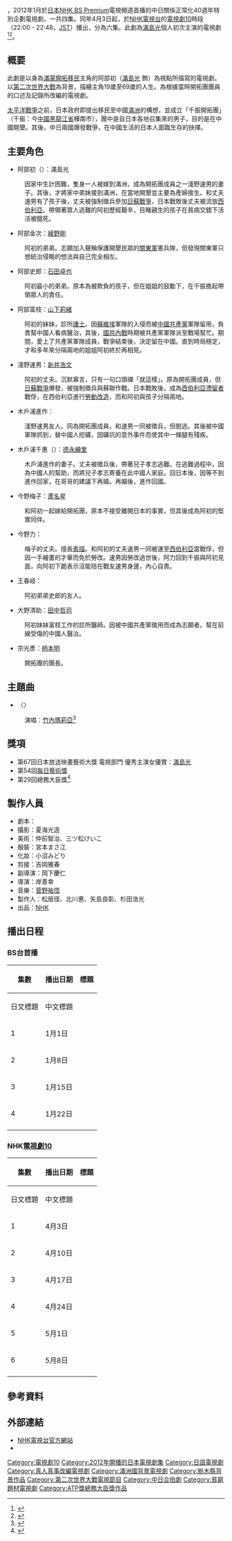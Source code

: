 {{noteTA
|G1=JP Show
}}
{{電視節目資訊框
| 顏色       = #F4A460
| 名稱       = 開拓者們
| 原名       = {{lang|ja|開拓者たち}}
| 圖片       = Kaitikusha.JPG
| 圖說       = 
| 類型       = 
| 原創       = 
| 編劇       = {{link-ja|坪田文|坪田文}}
| 導演       = 岸善幸
| 演出       = [[滿島光|滿島光]]
| 主題曲     = 〈{{link-ja|生命之歌|いのちの歌#竹内まりやによるカバーシングル}}〉[[竹內瑪莉亞|竹內瑪莉亞]]
| 國家       = {{JPN}}
| 地區       = 
| 語言       = [[日語|日語]]
| 季數       = 1
| 集數       = 4
| 配樂       = [[菅野祐悟|菅野祐悟]]
| 製片人     = 松居径、北川惠、矢島良彰、杉田浩光
| 外景       = {{JPN}}、{{CHN}}
| 每集長     = 90鐘
| 頻道       = 
| channel    = {{JPN}} [[NHK_BS_Premium|NHK BS Premium]]
| 視訊制式   = [[高清晰度电视|高解析度電視]]
| 音訊制式   = [[立體聲|立體聲]]
| 開始       = {{start date|2012|1|1}}
| 結束       = {{end date|2012|1|22}}
| 官方網站   = 
| imdb_id    = 
| tv_com_id  = 
| 台灣名稱   = 
| 港澳名稱   = 
}}
{{日本作品|開拓者們|開拓者たち}}，2012年1月於[[日本|日本]][[NHK_BS_Premium|NHK BS Premium]]電視頻道首播的中日關係正常化40週年特別企劃電視劇，一共四集。同年4月3日起，於[[NHK電視台|NHK電視台]]的[[電視劇10|電視劇10]]時段（22:00 - 22:48，[[日本標準時|JST]]）播出，分為六集。此劇為[[滿島光|滿島光]]個人初次主演的電視劇<ref>{{Cite web |url=http://www.oricon.co.jp/news/2008350/full/ |title=満島ひかり、役者としての新境地明かす |access-date=2015-03-01 |archive-date=2015-09-24 |archive-url=https://web.archive.org/web/20150924141146/http://www.oricon.co.jp/news/2008350/full/ |dead-url=no }}</ref><ref>{{Cite web |url=http://www.cinematoday.jp/page/N0033095 |title=満島ひかり、NHK超大作ドラマ「開拓者たち」の主演に！「本気で立ち向かいます」と決意表明 |access-date=2015-03-01 |archive-date=2016-03-04 |archive-url=https://web.archive.org/web/20160304082827/http://www.cinematoday.jp/page/N0033095 |dead-url=no }}</ref>。

== 概要 ==
此劇是以身為[[滿蒙開拓移民|滿蒙開拓移民]]主角的阿部初（[[滿島光|滿島光]] 飾）為視點所描寫的電視劇。以[[第二次世界大戰|第二次世界大戰]]為背景，描繪主角19歲至69歲的人生。為根據當時開拓團團員的口述及記錄所改編的電視劇。

[[太平洋戰爭|太平洋戰爭]]之前，日本政府即提出移民至中國[[滿洲地區|滿洲]]的構想，並成立「千振開拓團」（千振：今[[中國|中國]][[黑龍江省|黑龍江省]]樺南市），團中是自日本各地召集來的男子，目的是在中國開墾。其後，中日兩國爆發戰爭，在中國生活的日本人面臨生存的抉擇。

== 主要角色 ==
*阿部初（{{lang|ja|阿部ハツ}}）：滿島光
:因家中生計困難，隻身一人被嫁到滿洲，成為開拓團成員之一淺野速男的妻子。其後，才將家中弟妹接到滿洲，在當地開墾並主要為產婦接生。和丈夫速男有了孩子後，丈夫被強制徵兵參加[[日蘇戰爭|日蘇戰爭]]，日本戰敗後丈夫被流放[[西伯利亞|西伯利亞]]。帶領著眾人逃難的阿初歷經艱辛，目睹親生的孩子在貧病交錯下活活被餓死。

*阿部金次：[[綾野剛|綾野剛]]
:阿初的弟弟。志願加入聲稱保護開墾民眾的[[關東軍|關東軍]]憲兵隊，但發現關東軍只想統治侵略的想法與自己完全相左。

*阿部史郎：[[石田卓也|石田卓也]]
:阿初最小的弟弟。原本為被欺負的孩子，但在姐姐的鼓勵下，在千振擔起帶領眾人的責任。

*阿部富枝：[[山下莉緒|山下莉緒]]
:阿初的妹妹，診所[[護士|護士]]。因[[蘇維埃|蘇維埃]]軍隊的入侵而被[[中國共產黨|中國共產黨]]軍隊留用，負責幫中國人看病醫治，其後，[[國共內戰|國共內戰]]時期被共產黨軍隊派至戰場幫忙。期間，愛上了共產黨軍隊成員，戰爭結束後，決定留在中國。直到時局穩定，才和多年來分隔兩地的姐姐阿初終於再相見。

*淺野速男：[[新井浩文|新井浩文]]
:阿初的丈夫。沉默寡言，只有一句口頭禪「就這樣」。原為開拓團成員，但[[日蘇戰爭|日蘇戰爭]]爆發，被強制徵兵與蘇聯作戰。日本戰敗後，成為[[西伯利亞滯留者|西伯利亞滯留者]]戰俘，在西伯利亞進行[[勞動改造|勞動改造]]，而和阿初與孩子分隔兩地。

*木戶浦進作：{{link-ja|小林且彌|小林且弥}}
:淺野速男友人。同為開拓團成員，和速男一同被徵兵，但脫逃。其後被中國軍隊抓到，替中國人挖礦，因礦坑的意外事件而使其中一條腿有殘疾。

*木戶浦千惠（{{lang|ja|木戸浦チエ}}）：[[德永繪里|德永繪里]]
:木戶浦進作的妻子。丈夫被徵兵後，帶著兒子孝志逃難。在逃難過程中，因為中國人的幫助，而將兒子孝志寄養在此中國人家庭。回日本後，因等不到進作回家，在哥哥的建議下再婚。再婚後，進作回國。

*今野梅子：[[蘆名星|蘆名星]]
:和阿初一起嫁給開拓團，原本不接受離開日本的事實，但其後成為阿初的堅實同伴。

*今野力：{{link-ja|金井勇太|金井勇太}}
:梅子的丈夫。擅長[[素描|素描]]。和阿初的丈夫速男一同被運至[[西伯利亞|西伯利亞]]當戰俘，但因一手繪畫的才華而免於勞改。速男因勞改過世後，阿力回到千振與阿初見面，向阿初下跪表示沒能陪在戰友速男身邊，內心自責。

*王春岐：{{link-ja|石田法嗣|石田法嗣}}
:阿初弟弟史郎的友人。

*大野清助：[[田中哲司|田中哲司]]
:阿初妹妹富枝工作的診所醫師。因被中國共產黨徵用而成為志願者。幫在前線受傷的中國人醫治。

*宗光彥：[[柄本明|柄本明]]
:開拓團的團長。

== 主題曲 ==
*〈{{link-ja|生命之歌|いのちの歌#竹内まりやによるカバーシングル}}〉
:演唱：[[竹內瑪莉亞|竹內瑪莉亞]]<ref>{{Cite web |url=http://wmg.jp/mariya/ |title=竹内まりや 「いのちの歌」特設サイト｜Warner Music Japan |access-date=2015-03-01 |archive-date=2021-05-04 |archive-url=https://web.archive.org/web/20210504185936/https://wmg.jp/mariya/ |dead-url=no }}</ref>

== 獎項 ==
*第67回日本放送映畫藝術大獎 電視部門 優秀主演女優賞：[[滿島光|滿島光]]
*第54回[[每日藝術獎|每日藝術獎]]
*第29回{{link-ja|ATP獎|全日本テレビ番組製作社連盟}}總務大臣獎<ref>{{Cite web |url=http://www.tvu.co.jp/company/awards/ |title=每日藝術獎、ATP賞得獎名單 |access-date=2015-03-01 |archive-date=2018-08-21 |archive-url=https://web.archive.org/web/20180821100514/http://www.tvu.co.jp/company/awards/ |dead-url=no }}</ref>

== 製作人員 ==
* 劇本：{{link-ja|坪田文|坪田文}}
* 攝影：夏海光造
* 美術：仲前智治、三ツ松けいこ
* 服裝：宮本まさ江
* 化妝：小沼みどり
* 剪接：吉岡雅春
* 副導演：岡下慶仁
* 導演：岸善幸
* 音樂：[[菅野祐悟|菅野祐悟]]
* 製作人：松居径、北川惠、矢島良彰、杉田浩光
* 出品：[[NHK|NHK]]

== 播出日程 ==
=== BS台首播 ===
{| class="wikitable" style="text-align:center"
|-
!rowspan="2"|集數!!rowspan="2"|播出日期!!colspan="2"|標題
|-
!日文標題!!中文標題
|-
|1||1月{{0}}1日||{{lang|ja|新天地へ}}||邁向新天地
|-
|2||1月{{0}}8日||{{lang|ja|逃避行}}||逃難
|-
|3||1月15日||{{lang|ja|帰国}}||回國
|-
|4||1月22日||{{lang|ja|夢}}||夢
|-
|}

=== NHK[[電視劇10|電視劇10]] ===
{| class="wikitable" style="text-align:center"
|-
!rowspan="2"|集數!!rowspan="2"|播出日期!!colspan="2"|標題
|-
!日文標題!!中文標題
|-
|1||4月{{0}}3日||{{lang|ja|幸せはいつまでも続くはずだった}}||幸福會持續的
|-
|2||4月10日||{{lang|ja|わたしたちは見すてられた}}||我們被拋棄了
|-
|3||4月17日||{{lang|ja|わたしは泣かない}}||我不會哭
|-
|4||4月24日||{{lang|ja|必ず、希望がある。}}||一定，會有希望的
|-
|5||5月{{0}}1日||{{lang|ja|山ならここにあるのに}}||山，這裡也有啊
|-
|6||5月{{0}}8日||{{lang|ja|生きてさえいればなんとかなる}}||只要活著，總會有辦法的
|-
|}

== 參考資料 ==
{{reflist}}

== 外部連結 ==
* [https://web.archive.org/web/20120827140557/http://www.nhk.or.jp/program/kaitaku/ NHK電視台官方網站] {{ja icon}}
* {{douban}}

{{電視節目的變遷|
電視台={{flagicon|Japan}}[[NHK|NHK]]|
播放檔次=[[電視劇10|電視劇10]]|
節目名稱=開拓者們<br>（2012年4月3日－2012年5月8日）|
上一節目={{link-ja|大地號角|大地のファンファーレ}}<br>（2012年3月13日－2012年3月20日） |
下一節目=[[初戀_(2012年電視劇)|初戀]]<br>（2012年5月22日－2012年7月17日） 
}}

{{電視劇10}}
{{2012年日本時代電視劇}}
{{DEFAULTSORT:Kaitakushatachi}}
[[Category:電視劇10|Category:電視劇10]]
[[Category:2012年開播的日本電視劇集|Category:2012年開播的日本電視劇集]]
[[Category:日語電視劇|Category:日語電視劇]]
[[Category:真人真事改編電視劇|Category:真人真事改編電視劇]]
[[Category:滿洲國背景電視劇|Category:滿洲國背景電視劇]]
[[Category:栃木縣背景作品|Category:栃木縣背景作品]]
[[Category:第二次世界大戰電視節目|Category:第二次世界大戰電視節目]]
[[Category:中日合拍劇|Category:中日合拍劇]]
[[Category:貧窮題材電視劇|Category:貧窮題材電視劇]]
[[Category:ATP獎總務大臣獎作品|Category:ATP獎總務大臣獎作品]]